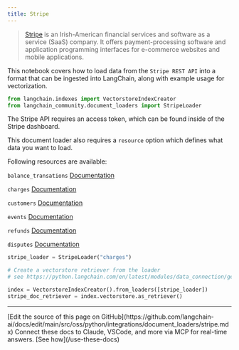 ```yaml
---
title: Stripe
---
```


>[Stripe](https://stripe.com/en-ca) is an Irish-American financial services and software as a service (SaaS) company. It offers payment-processing software and application programming interfaces for e-commerce websites and mobile applications.

This notebook covers how to load data from the `Stripe REST API` into a format that can be ingested into LangChain, along with example usage for vectorization.

```python
from langchain.indexes import VectorstoreIndexCreator
from langchain_community.document_loaders import StripeLoader
```

The Stripe API requires an access token, which can be found inside of the Stripe dashboard.

This document loader also requires a `resource` option which defines what data you want to load.

Following resources are available:

`balance_transations` [Documentation](https://stripe.com/docs/api/balance_transactions/list)

`charges` [Documentation](https://stripe.com/docs/api/charges/list)

`customers` [Documentation](https://stripe.com/docs/api/customers/list)

`events` [Documentation](https://stripe.com/docs/api/events/list)

`refunds` [Documentation](https://stripe.com/docs/api/refunds/list)

`disputes` [Documentation](https://stripe.com/docs/api/disputes/list)

```python
stripe_loader = StripeLoader("charges")
```

```python
# Create a vectorstore retriever from the loader
# see https://python.langchain.com/en/latest/modules/data_connection/getting_started.html for more details

index = VectorstoreIndexCreator().from_loaders([stripe_loader])
stripe_doc_retriever = index.vectorstore.as_retriever()
```

---

<Callout icon="pen-to-square" iconType="regular">
    [Edit the source of this page on GitHub](https://github.com/langchain-ai/docs/edit/main/src/oss/python/integrations/document_loaders/stripe.mdx)
</Callout>
<Tip icon="terminal" iconType="regular">
    Connect these docs to Claude, VSCode, and more via MCP for    real-time answers. [See how](/use-these-docs)
</Tip>
